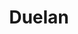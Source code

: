 ---
thumbnail: /images/team/duelan.png
contry: /images/countries/brazil.png
roblox-character: /images/avatars/duelan.png
title: Duelan
description: I'm always trying to improve and learn new things, I love traveling and being in contact with nature, it's my haven of peace.
roles: Founder and CEO of Broken Clock, and a bit of everything.
order: 1

instagram: 'https://www.instagram.com/alysson_kennedy_/'
roblox: 'https://www.roblox.com/users/250083132/'
twitter: 'https://twitter.com/Duelan_BR'
youtube: 'https://www.youtube.com/@Duelan_'
---